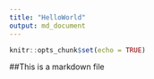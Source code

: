 ```yaml
---
title: "HelloWorld"
output: md_document
---
```


```r
knitr::opts_chunk$set(echo = TRUE)
```

##This is a markdown file
